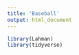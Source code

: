 ```yaml
---
title: 'Baseball'
output: html_document
---
```


```r
library(Lahman)
library(tidyverse)
```

